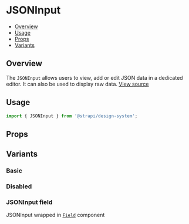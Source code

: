 

<Meta of={JsonInputStories} />

# JSONInput

- [Overview](#overview)
- [Usage](#usage)
- [Props](#props)
- [Variants](#variants)

## Overview

The `JSONInput` allows users to view, add or edit JSON data in a dedicated editor. It can also be used to display raw
data. [View source](https://github.com/strapi/design-system/tree/main/packages/strapi-design-system/src/JSONInput)

## Usage

```js
import { JSONInput } from '@strapi/design-system';
```

<Canvas of={JsonInputStories.Base} />

## Props

<ArgsTable of={JSONInput} />

## Variants

### Basic

<Canvas of={JsonInputStories.Base} />

### Disabled

<Canvas of={JsonInputStories.Disabled} />

### JSONInput field

JSONInput wrapped in
[`Field`](https://github.com/strapi/design-system/tree/main/packages/strapi-design-system/src/Field) component

<Canvas of={JsonInputStories.WithField} />
